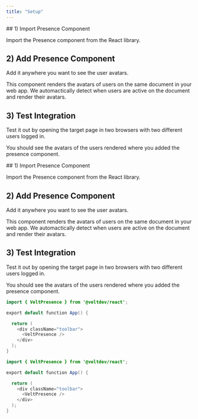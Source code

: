```yaml
---
title: "Setup"
---
```


<Tabs>
  <Tab title="React">
## 1) Import Presence Component

Import the Presence component from the React library.

## 2) Add Presence Component

Add it anywhere you want to see the user avatars.

This component renders the avatars of users on the same document in your web app. We automactically detect when users are active on the document and render their avatars.

## 3) Test Integration

Test it out by opening the target page in two browsers with two different users logged in.

You should see the avatars of the users rendered where you added the presence component.

  </Tab>
  <Tab title="Next.js">
## 1) Import Presence Component

Import the Presence component from the React library.

## 2) Add Presence Component

Add it anywhere you want to see the user avatars.

This component renders the avatars of users on the same document in your web app. We automactically detect when users are active on the document and render their avatars.

## 3) Test Integration

Test it out by opening the target page in two browsers with two different users logged in.

You should see the avatars of the users rendered where you added the presence component.

  </Tab>
</Tabs>

<RequestExample>

```java React
import { VeltPresence } from '@veltdev/react';

export default function App() {

  return (
    <div className="toolbar">
      <VeltPresence />
    </div>
  );
}
```

```java Next.js
import { VeltPresence } from '@veltdev/react';

export default function App() {

  return (
    <div className="toolbar">
      <VeltPresence />
    </div>
  );
}
```

</RequestExample>
